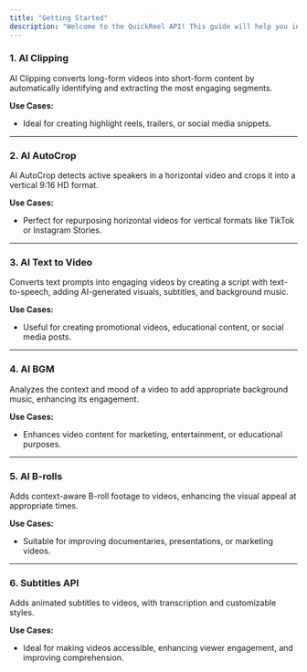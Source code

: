 ```yaml
---
title: "Getting Started"
description: "Welcome to the QuickReel API! This guide will help you integrate our powerful AI-driven video processing features into your application."
---
```


### 1. AI Clipping

AI Clipping converts long-form videos into short-form content by automatically identifying and extracting the most engaging segments.

**Use Cases:**
- Ideal for creating highlight reels, trailers, or social media snippets.

---

### 2. AI AutoCrop

AI AutoCrop detects active speakers in a horizontal video and crops it into a vertical 9:16 HD format.

**Use Cases:**
- Perfect for repurposing horizontal videos for vertical formats like TikTok or Instagram Stories.

---

### 3. AI Text to Video

Converts text prompts into engaging videos by creating a script with text-to-speech, adding AI-generated visuals, subtitles, and background music.

**Use Cases:**
- Useful for creating promotional videos, educational content, or social media posts.

---

### 4. AI BGM

Analyzes the context and mood of a video to add appropriate background music, enhancing its engagement.

**Use Cases:**
- Enhances video content for marketing, entertainment, or educational purposes.

---

### 5. AI B-rolls

Adds context-aware B-roll footage to videos, enhancing the visual appeal at appropriate times.

**Use Cases:**
- Suitable for improving documentaries, presentations, or marketing videos.

---

### 6. Subtitles API

Adds animated subtitles to videos, with transcription and customizable styles.

**Use Cases:**
- Ideal for making videos accessible, enhancing viewer engagement, and improving comprehension.


